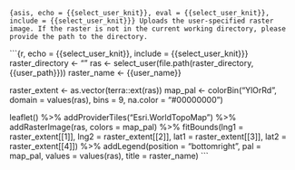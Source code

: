 ```{asis, echo = {{select_user_knit}}, eval = {{select_user_knit}}, include = {{select_user_knit}}}
Uploads the user-specified raster image. If the raster is not in the current working directory, please provide the path to the directory.
```

```{r, echo = {{select_user_knit}}, include = {{select_user_knit}}}
raster_directory <- ""
ras <- select_user(file.path(raster_directory, {{user_path}}))
raster_name <- {{user_name}}

raster_extent <- as.vector(terra::ext(ras))
map_pal <- colorBin("YlOrRd", domain = values(ras), bins = 9, na.color = "#00000000")

leaflet() %>%
  addProviderTiles("Esri.WorldTopoMap") %>%
  addRasterImage(ras, colors = map_pal) %>%
  fitBounds(lng1 = raster_extent[[1]], lng2 = raster_extent[[2]], lat1 = raster_extent[[3]], lat2 = raster_extent[[4]]) %>%
  addLegend(position = "bottomright", pal = map_pal, values = values(ras),
            title = raster_name) 
```
